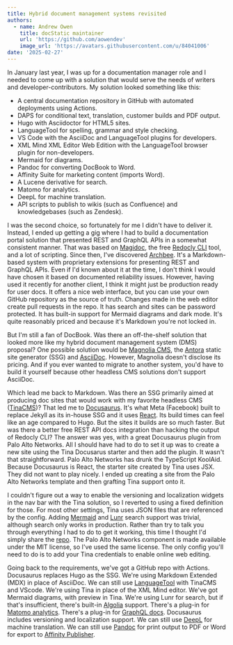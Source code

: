 ```yaml
---
title: Hybrid document management systems revisited
authors:
  - name: Andrew Owen
    title: docStatic maintainer
    url: 'https://github.com/aowendev'
    image_url: 'https://avatars.githubusercontent.com/u/84041006'
date: '2025-02-27'
---
```


In January last year, I was up for a documentation manager role and I needed to come up with a solution that would serve the needs of writers and developer-contributors. My solution looked something like this:

* A central documentation repository in GitHub with automated deployments using Actions.
* DAPS for conditional text, translation, customer builds and PDF output.
* Hugo with Asciidoctor for HTML5 sites.
* LanguageTool for spelling, grammar and style checking.
* VS Code with the AsciiDoc and LanguageTool plugins for developers.
* XML Mind XML Editor Web Edition with the LanguageTool browser plugin for non-developers.
* Mermaid for diagrams.
* Pandoc for converting DocBook to Word.
* Affinity Suite for marketing content (imports Word).
* A Lucene derivative for search.
* Matomo for analytics.
* DeepL for machine translation.
* API scripts to publish to wikis (such as Confluence) and knowledgebases (such as Zendesk).

I was the second choice, so fortunately for me I didn't have to deliver it. Instead, I ended up getting a gig where I had to build a documentation portal solution that presented REST and GraphQL APIs in a somewhat consistent manner. That was based on [Magidoc](https://github.com/magidoc-org/magidoc "Magidoc static GraphQL docs."), the free [Redocly CLI](https://redocly.com/docs/cli "Redocly CLI") tool, and a lot of scripting. Since then, I've discovered [Archbee](https://www.archbee.com/ "Archbee"). It's a Markdown-based system with proprietary extensions for presenting REST and GraphQL APIs. Even if I'd known about it at the time, I don't think I would have chosen it based on documented reliability issues. However, having used it recently for another client, I think it might just be production ready for user docs. It offers a nice web interface, but you can use your own GitHub repository as the source of truth. Changes made in the web editor create pull requests in the repo. It has search and sites can be password protected. It has built-in support for Mermaid diagrams and dark mode. It's quite reasonably priced and because it's Markdown you're not locked in.

But I'm still a fan of DocBook. Was there an off-the-shelf solution that looked more like my hybrid document management system (DMS) proposal? One possible solution would be [Magnolia CMS](https://www.magnolia-cms.com/), the [Antora](https://antora.org/) static site generator (SSG) and [AsciiDoc](https://asciidoc.org/). However, Magnolia doesn't disclose its pricing. And if you ever wanted to migrate to another system, you'd have to build it yourself because other headless CMS solutions don't support AsciiDoc.

Which lead me back to Markdown. Was there an SSG primarily aimed at producing doc sites that would work with my favorite headless CMS ([TinaCMS](https://tina.io/))? That led me to [Docusaurus](https://docusaurus.io/). It's what Meta (Facebook) built to replace Jekyll as its in-house SSG and it uses [React](https://react.dev/). Its build times can feel like an age compared to Hugo. But the sites it builds are so much faster. But was there a better free REST API docs integration than hacking the output of Redocly CLI? The answer was yes, with a great Docusaurus plugin from Palo Alto Networks. All I should have had to do to set it up was to create a new site using the Tina Docusarus starter and then add the plugin. It wasn't that straightforward. Palo Alto Networks has drunk the TypeScript KoolAid. Because Docusaurus is React, the starter site created by Tina uses JSX. They did not want to play nicely. I ended up creating a site from the Palo Alto Networks template and then grafting Tina support onto it.

I couldn't figure out a way to enable the versioning and localization widgets in the nav bar with the Tina solution, so I reverted to using a fixed definition for those. For most other settings, Tina uses JSON files that are referenced by the config. Adding [Mermaid](https://mermaid.js.org/) and [Lunr](https://lunrjs.com/) search support was trivial, although search only works in production. Rather than try to talk you through everything I had to do to get it working, this time I thought I'd simply share the [repo](https://github.com/aowendev/docstatic). The Palo Alto Networks component is made available under the MIT license, so I've used the same license. The only config you'll need to do is to add your Tina credentials to enable online web editing.

Going back to the requirements, we've got a GitHub repo with Actions. Docusaurus replaces Hugo as the SSG. We're using Markdown Extended (MDX) in place of AsciiDoc. We can still use [LanguageTool](https://languagetool.org/) with TinaCMS and VScode. We're using Tina in place of the XML Mind editor. We've got Mermaid diagrams, with preview in Tina. We're using Lunr for search, but if that's insufficient, there's built-in [Algolia](https://www.docusaurus.io/docs/search) support. There's a plug-in for [Matomo analytics](https://github.com/karser/docusaurus-plugin-matomo). There's a plug-in for [GraphQL docs](https://github.com/Zhouzi/docusaurus-graphql-plugin). Docusaurus includes versioning and localization support. We can still use [DeepL](https://www.deepl.com/) for machine translation. We can still use [Pandoc](https://pandoc.org/) for print output to PDF or Word for export to [Affinity Publisher](https://affinity.serif.com/en-us/publisher/).

